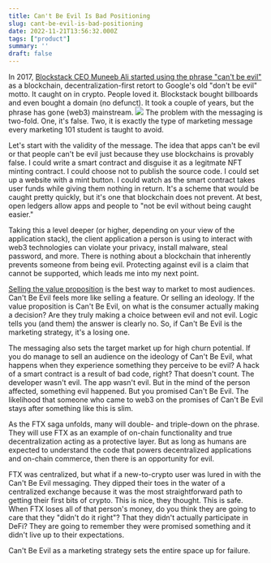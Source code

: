 ```yaml
---
title: Can't Be Evil Is Bad Positioning
slug: cant-be-evil-is-bad-positioning
date: 2022-11-21T13:56:32.000Z
tags: ["product"]
summary: ''
draft: false
---
```


In 2017, [Blockstack CEO Muneeb Ali started using the phrase "can't be evil"](https://www.coindesk.com/markets/2017/08/27/cant-be-evil-the-google-inspired-case-for-blockchain/) as a blockchain, decentralization-first retort to Google's old "don't be evil" motto. It caught on in crypto. People loved it. Blockstack bought billboards and even bought a domain (no defunct). It took a couple of years, but the phrase has gone (web3) mainstream. 
![](__GHOST_URL__/content/images/2022/11/image.png)
The problem with the messaging is two-fold. One, it's false. Two, it is exactly the type of marketing message every marketing 101 student is taught to avoid. 

Let's start with the validity of the message. The idea that apps can't be evil or that people can't be evil just because they use blockchains is provably false. I could write a smart contract and disguise it as a legitmate NFT minting contract. I could choose not to publish the source code. I could set up a website with a mint button. I could watch as the smart contract takes user funds while giving them nothing in return. It's a scheme that would be caught pretty quickly, but it's one that blockchain does not prevent. At best, open ledgers allow apps and people to "not be evil without being caught easier."

Taking this a level deeper (or higher, depending on your view of the application stack), the client application a person is using to interact with web3 technologies can violate your privacy, install malware, steal password, and more. There is nothing about a blockchain that inherently prevents someone from being evil. Protecting against evil is a claim that cannot be supported, which leads me into my next point. 

[Selling the value proposition](https://issuu.com/georgiaurbanagcouncil/docs/uacmag_summer2021_online/s/12539177) is the best way to market to most audiences. Can't Be Evil feels more like selling a feature. Or selling an ideology. If the value proposition is Can't Be Evil, on what is the consumer actually making a decision? Are they truly making a choice between evil and not evil. Logic tells you (and them) the answer is clearly no. So, if Can't Be Evil is the marketing strategy, it's a losing one. 

The messaging also sets the target market up for high churn potential. If you do manage to sell an audience on the ideology of Can't Be Evil, what happens when they experience something they perceive to be evil? A hack of a smart contract is a result of bad code, right? That doesn't count. The developer wasn't evil. The app wasn't evil. But in the mind of the person affected, something evil happened. But you promised Can't Be Evil. The likelihood that someone who came to web3 on the promises of Can't Be Evil stays after something like this is slim. 

As the FTX saga unfolds, many will double- and triple-down on the phrase. They will use FTX as an example of on-chain functionality and true decentralization acting as a protective layer. But as long as humans are expected to understand the code that powers decentralized applications and on-chain commerce, then there is an opportunity for evil. 

FTX was centralized, but what if a new-to-crypto user was lured in with the Can't Be Evil messaging. They dipped their toes in the water of a centralized exchange because it was the most straightforward path to getting their first bits of crypto. This is nice, they thought. This is safe. When FTX loses all of that person's money, do you think they are going to care that they "didn't do it right"? That they didn't actually participate in DeFi? They are going to remember they were promised something and it didn't live up to their expectations. 

Can't Be Evil as a marketing strategy sets the entire space up for failure. 
